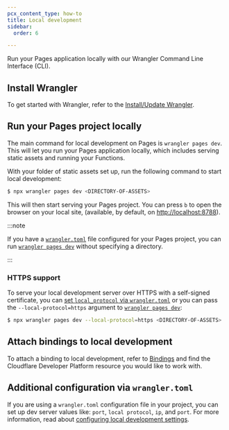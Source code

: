 ```yaml
---
pcx_content_type: how-to
title: Local development
sidebar:
  order: 6

---
```


Run your Pages application locally with our Wrangler Command Line Interface (CLI).

## Install Wrangler

To get started with Wrangler, refer to the [Install/Update Wrangler](/workers/wrangler/install-and-update/).

## Run your Pages project locally

The main command for local development on Pages is `wrangler pages dev`. This will let you run your Pages application locally, which includes serving static assets and running your Functions.

With your folder of static assets set up, run the following command to start local development:

```sh
$ npx wrangler pages dev <DIRECTORY-OF-ASSETS>
```

This will then start serving your Pages project. You can press `b` to open the browser on your local site, (available, by default, on [http://localhost:8788](http://localhost:8788)).

:::note


If you have a [`wrangler.toml`](/pages/functions/wrangler-configuration/) file configured for your Pages project, you can run [`wrangler pages dev`](/workers/wrangler/commands/#dev-1) without specifying a directory.


:::

### HTTPS support

To serve your local development server over HTTPS with a self-signed certificate, you can [set `local_protocol` via `wrangler.toml`](/pages/functions/wrangler-configuration/#local-development-settings) or you can pass the `--local-protocol=https` argument to [`wrangler pages dev`](/workers/wrangler/commands/#dev-1):

```sh
$ npx wrangler pages dev --local-protocol=https <DIRECTORY-OF-ASSETS>
```

## Attach bindings to local development

To attach a binding to local development, refer to [Bindings](/pages/functions/bindings/) and find the Cloudflare Developer Platform resource you would like to work with.

## Additional configuration via `wrangler.toml`

If you are using a `wrangler.toml` configuration file in your project, you can set up dev server values like: `port`, `local protocol`, `ip`, and `port`. For more information, read about [configuring local development settings](/pages/functions/wrangler-configuration/#local-development-settings).
